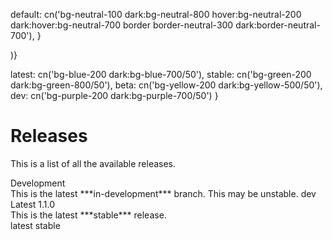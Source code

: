 


  default: cn('bg-neutral-100 dark:bg-neutral-800 hover:bg-neutral-200 dark:hover:bg-neutral-700 border border-neutral-300 dark:border-neutral-700'),
}

  <Link
    {...props}
    href={href}
    target={href.startsWith('http') ? '_blank' : '_self'}
    className={cn(
      'flex items-center justify-center text-center gap-2 px-4 py-2 rounded-md transition-colors',
      'text-neutral-800 dark:text-neutral-50',
      'h-44',
      linkVariant[variant],
      className
    )}
  />
)}

  latest: cn('bg-blue-200 dark:bg-blue-700/50'),
  stable: cn('bg-green-200 dark:bg-green-800/50'),
  beta: cn('bg-yellow-200 dark:bg-yellow-500/50'),
  dev: cn('bg-purple-200 dark:bg-purple-700/50')
}


<div className='w-full flex-col flex items-center pt-12'>

  # Releases

  This is a list of all the available releases.

  <div className='flex flex-wrap items-center justify-center gap-8 mt-12'>
    <VersionLink className='w-56 flex-col items-start' href='https://github.com/python-thread/thread'>
      <div className='flex flex-row items-center gap-2'>
        <ExternalLinkIcon className='w-6 h-6' />
        <Text className='text-lg font-bold'>Development</Text>
      </div>
      <Text className='text-sm font-light text-left ml-4'>This is the latest ***in-development*** branch. This may be unstable.</Text>
      <StatusBadge variant='dev' className='self-end mt-auto mb-1'>dev</StatusBadge>
    </VersionLink>
    <VersionLink className='w-56 flex-col justify-between items-start' href='/docs/latest'>
      <div className='flex flex-row items-center gap-2'>
        <ExternalLinkIcon className='w-6 h-6' />
        <Text className='text-lg font-bold'>Latest 1.1.0</Text>
      </div>
      <Text className='text-sm font-light text-left ml-4'>This is the latest ***stable*** release.</Text>
      <div className='flex flex-row self-end mt-auto mb-1 gap-2'>
        <StatusBadge variant='latest'>latest</StatusBadge>
        <StatusBadge variant='stable'>stable</StatusBadge>
      </div>
    </VersionLink>
  </div>

</div>


